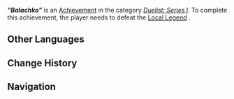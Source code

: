 {{Achievement Infobox
|title        = "Balachko"
|id           = 82229
|order id     = 2229
|category     = Duelist: Series I
|description  = Defeat Local Legend: Balachko.
|requirements = 
|primogems    = 5
|tracking     = 
|topic        = Local Legend;Fatui Pyro Agent
|quest        = 
|hidden       = 
|set          = "Balachko" (Achievement)
|tier         = 1
|tiers_total  = 3
}}
'''''"Balachko"''''' is an [[Achievement]] in the category ''[[Duelist: Series I]]''. To complete this achievement, the player needs to defeat the [[Local Legend]] {{Enemy|Fatui Pyro Agent|text="Balachko" — Shadows Like Blades Deepening}}.
<!--
==Gameplay Notes==
<gallery>
Achievement Balachko Location.png|Map Location
Achievement Balachko Location Context.png|Location Context
</gallery>
-->

==Other Languages==
{{Transclude|"Balachko" (Achievement)|Other Languages}}

==Change History==
{{Change History|5.0}}

==Navigation==
{{Achievement Navbox}}